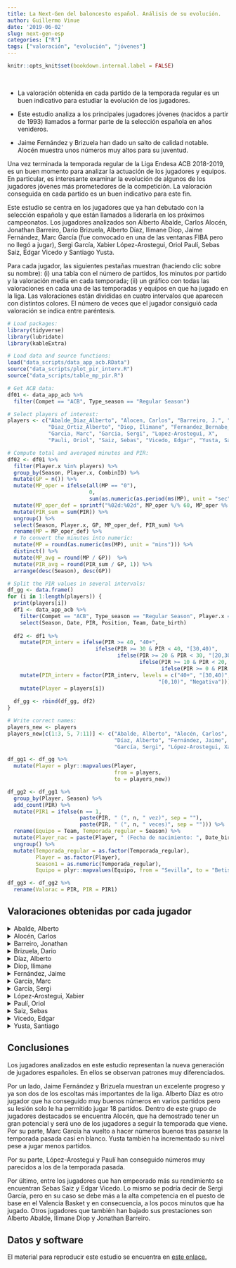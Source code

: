 ```yaml
---
title: La Next-Gen del baloncesto español. Análisis de su evolución.
author: Guillermo Vinue
date: '2019-06-02'
slug: next-gen-esp
categories: ["R"]
tags: ["valoración", "evolución", "jóvenes"]
---
```


```r
knitr::opts_knit$set(bookdown.internal.label = FALSE)
```

<br>

* La valoración obtenida en cada partido de la temporada regular es un buen indicativo para estudiar la evolución de los jugadores. 

* Este estudio analiza a los principales jugadores jóvenes (nacidos a partir de 1993) llamados a formar parte de la selección española en años venideros.

* Jaime Fernández y Brizuela han dado un salto de calidad notable. Alocén muestra unos números muy altos para su juventud.

Una vez terminada la temporada regular de la Liga Endesa ACB 2018-2019, es un buen momento para analizar la actuación de los jugadores y equipos. En particular, es interesante examinar la evolución de algunos de los jugadores jóvenes más prometedores de la competición. La valoración conseguida en cada partido es un buen indicativo para este fin. 

Este estudio se centra en los jugadores que ya han debutado con la selección española y que están llamados a liderarla en los próximos campeonatos. Los jugadores analizados son Alberto Abalde, Carlos Alocén, Jonathan Barreiro, Dario Brizuela, Alberto Díaz, Ilimane Diop, Jaime Fernández, Marc García (fue convocado en una de las ventanas FIBA pero no llegó a jugar), Sergi García, Xabier López-Arostegui, Oriol Paulí, Sebas Saiz, Edgar Vicedo y Santiago Yusta.

Para cada jugador, las siguientes pestañas muestran (haciendo clic sobre su nombre): (i) una tabla con el número de partidos, los minutos por partido y la valoración media en cada temporada; (ii) un gráfico con todas las valoraciones en cada una de las temporadas y equipos en que ha jugado en la liga. Las valoraciones están divididas en cuatro intervalos que aparecen con distintos colores. El número de veces que el jugador consiguió cada valoración se indica entre paréntesis. 

```r
# Load packages:
library(tidyverse)
library(lubridate)
library(kableExtra)
```

```r
# Load data and source functions:
load("data_scripts/data_app_acb.RData")
source("data_scripts/plot_pir_interv.R")
source("data_scripts/table_mp_pir.R")
```

```r
# Get ACB data:
df01 <- data_app_acb %>% 
  filter(Compet == "ACB", Type_season == "Regular Season")

# Select players of interest:
players <- c("Abalde_Diaz_Alberto", "Alocen, Carlos", "Barreiro, J.", "Brizuela, Dario", 
             "Diaz_Ortiz_Alberto", "Diop, Ilimane", "Fernandez_Bernabe_Jaime",
             "Garcia, Marc", "Garcia, Sergi", "Lopez-Arostegui, X",
             "Pauli, Oriol", "Saiz, Sebas", "Vicedo, Edgar", "Yusta, Santiago")

# Compute total and averaged minutes and PIR:
df02 <- df01 %>% 
  filter(Player.x %in% players) %>%
  group_by(Season, Player.x, CombinID) %>%
  mutate(GP = n()) %>%
  mutate(MP_oper = ifelse(all(MP == "0"), 
                          0,
                          sum(as.numeric(as.period(ms(MP), unit = "sec")), na.rm = TRUE))) %>%
  mutate(MP_oper_def = sprintf("%02d:%02d", MP_oper %/% 60, MP_oper %% 60)) %>%
  mutate(PIR_sum = sum(PIR)) %>%
  ungroup() %>%
  select(Season, Player.x, GP, MP_oper_def, PIR_sum) %>%
  rename(MP = MP_oper_def) %>%
  # To convert the minutes into numeric:
  mutate(MP = round(as.numeric(ms(MP), unit = "mins"))) %>%
  distinct() %>%
  mutate(MP_avg = round(MP / GP))  %>%
  mutate(PIR_avg = round(PIR_sum / GP, 1)) %>% 
  arrange(desc(Season), desc(GP))
```

```r
# Split the PIR values in several intervals:
df_gg <- data.frame()
for (i in 1:length(players)) {
  print(players[i])
  df1 <- data_app_acb %>%
    filter(Compet == "ACB", Type_season == "Regular Season", Player.x == players[i]) %>%
    select(Season, Date, PIR, Position, Team, Date_birth) 
  
  df2 <- df1 %>%
    mutate(PIR_interv = ifelse(PIR >= 40, "40+", 
                            ifelse(PIR >= 30 & PIR < 40, "[30,40)",
                                   ifelse(PIR >= 20 & PIR < 30, "[20,30)",
                                          ifelse(PIR >= 10 & PIR < 20, "[10,20)",
                                                 ifelse(PIR >= 0 & PIR < 10, "[0,10)", "Negativa")))))) %>%
    mutate(PIR_interv = factor(PIR_interv, levels = c("40+", "[30,40)", "[20,30)", "[10,20)", 
                                                "[0,10)", "Negativa"))) %>%
    mutate(Player = players[i])
  
  df_gg <- rbind(df_gg, df2)
}

# Write correct names:
players_new <- players
players_new[c(1:3, 5, 7:11)] <- c("Abalde, Alberto", "Alocén, Carlos", "Barreiro, Jonathan", 
                                  "Díaz, Alberto", "Fernández, Jaime", "García, Marc", 
                                  "García, Sergi", "López-Arostegui, Xabier", "Paulí, Oriol")

df_gg1 <- df_gg %>%
  mutate(Player = plyr::mapvalues(Player, 
                                  from = players,
                                  to = players_new))

df_gg2 <- df_gg1 %>%
  group_by(Player, Season) %>%
  add_count(PIR) %>%
  mutate(PIR1 = ifelse(n == 1, 
                       paste(PIR, " (", n, " vez)", sep = ""),
                       paste(PIR, " (", n, " veces)", sep = ""))) %>%
  rename(Equipo = Team, Temporada_regular = Season) %>%
  mutate(Player_nac = paste(Player, " (Fecha de nacimiento: ", Date_birth, ")", sep = "")) %>%
  ungroup() %>%
  mutate(Temporada_regular = as.factor(Temporada_regular), 
         Player = as.factor(Player),
         Season1 = as.numeric(Temporada_regular),
         Equipo = plyr::mapvalues(Equipo, from = "Sevilla", to = "Betis")) 

df_gg3 <- df_gg2 %>%
  rename(Valorac = PIR, PIR = PIR1)
```

## Valoraciones obtenidas por cada jugador 

<details><summary>Abalde, Alberto</summary>
<p>

```r
tab1 <- table_mp_pir(df02, players[1])
kable(tab1, format = "html", caption = "") %>% kable_styling(full_width = FALSE, font_size = 13) 
```

```r
plot_pir_interv(df_gg3, players_new[1])
```

Alberto Abalde ha jugado 27 partidos de la temporada regular 2018-2019 en los que ha promediado 18 minutos por encuentro. Sus minutos y valoración por partido han descendido respecto a las dos temporadas anteriores. En el gráfico con sus valoraciones, se observa cómo Abalde ha bajado sus prestaciones. En la temporada 2016-2017, jugando en el Joventut de Badalona, el jugador gallego consiguió valorar al menos 14 en 10 partidos, con un tope de 26. En la 2017-2018, en su primera temporada con el Valencia Basket solo superó los 14 de valoración en 5 ocasiones. Y en lo que respecta a la 2018-2019, solo ha superado los 14 en 3 partidos. En ninguna de las dos últimas campañas ha logrado llegar a los 20 créditos de valoración. Por otro lado, durante esta campaña ha valorado negativamente en cuatro partidos, su segunda peor marca tras la temporada 2014-2015.

</p>
</details>

<details><summary>Alocén, Carlos</summary>
<p>

```r
tab2 <- table_mp_pir(df02, players[2])
kable(tab2, format = "html", caption = "") %>% kable_styling(full_width = FALSE)
```

```r
plot_pir_interv(df_gg3, players_new[2])
```

Carlos Alocén ha jugado 32 partidos de la temporada regular 2018-2019 en los que ha promediado 15 minutos por encuentro. Alocén, de 18 años, es el jugador más joven de los incluidos en este estudio. Pese a ello, ha logrado números muy meritorios que muestran un importante salto de calidad. Hasta en cuatro partidos ha valorado 14 o más, llegando a los 21 en una ocasión. Sin embargo, su inexperiencia todavía le hace ser un poco irregular y hasta en 5 partidos ha obtenido una valoración negativa. 

</p>
</details>

<details><summary>Barreiro, Jonathan</summary>
<p>

```r
tab3 <- table_mp_pir(df02, players[3])
kable(tab3, format = "html", caption = "") %>% kable_styling(full_width = FALSE, font_size = 16)
```

```r
plot_pir_interv(df_gg3, players_new[3])
```

Jonathan Barreiro ha jugado 32 partidos de la temporada regular 2018-2019 en los que ha promediado 16 minutos por encuentro, números similares a los de la temporada pasada. Su valoración media ha bajado. En la temporada 2017-2018, Barreiro consiguió llegar a los 10 de valoración en 5 partidos y solo valoró negativo en 2 ocasiones (en contraposición a las 9 de la 2016-2017). Sin embargo, sus números esta temporada en general han descendido. Pese a que de nuevo ha logrado al menos 10 de valoración en 5 partidos, obtuvo una puntuación negativa en 10 ocasiones, lo que es su peor registro hasta la fecha.
</p>
</details>

<details><summary>Brizuela, Dario</summary>
<p>
```r
tab4 <- table_mp_pir(df02, players[4])
kable(tab4, format = "html", caption = "") %>% kable_styling(full_width = FALSE, font_size = 11)
```

```r
plot_pir_interv(df_gg3, players_new[4])
```

Dario Brizuela ha jugado 30 partidos de la temporada regular 2018-2019 en los que ha promediado 24 minutos por encuentro, más que nunca en su carrera. Su gráfico de valoraciones demuestra su notable progreso. Brizuela ya dejó alguna muestra de su potencial al valorar 33 en un partido de la 2015-2016 o 26 en otro partido de la temporada pasada. Pero es esta temporada en la que sus números se han disparado. Ha conseguido valorar 18 o más en 8 partidos con un máximo de 30. Por primera vez en su carrera no ha valorado negativo en ningún partido.
</p>
</details>

<details><summary>Díaz, Alberto</summary>
<p>
```r
tab5 <- table_mp_pir(df02, players[5])
kable(tab5, format = "html", caption = "") %>% kable_styling(full_width = FALSE, font_size = 11)
```

```r
plot_pir_interv(df_gg3, players_new[5])
```

A causa de una lesión, Alberto Díaz solo ha podido jugar 18 partidos de la temporada regular 2018-2019 en los que ha promediado 17 minutos por encuentro. Es de destacar que en las cuatro anteriores temporadas solo se había perdido dos partidos. Según el gráfico, desde su vuelta al Unicaja en la 2015-2016, el jugador malagueño presenta números relevantes, llegando a los 14 créditos en varios partidos. Pero es esta temporada en la que se observa un paso adelante. Por primera vez con el Unicaja ha superado los 20 de valoración, igualando su mejor marca (22) que obtuvo con el Fuenlabrada. Además, no ha valorado negativo en ninguna ocasión. 
</p>
</details>

<details><summary>Diop, Ilimane</summary>
<p>
```r
tab6 <- table_mp_pir(df02, players[6])
kable(tab6, format = "html", caption = "") %>% kable_styling(full_width = FALSE, font_size = 13)
```

```r
plot_pir_interv(df_gg3, players_new[6])
```

Por primera vez en su carrera, Ilmane Diop ha jugado todos los partidos de la temporada regular, en los que ha promediado 14 minutos por encuentro, en línea con las tres temporadas anteriores. Sus números mejoraron la temporada pasada en la que por primera vez consiguió valorar más de 20. En cambio, sus números han empeorado esta campaña. Pese a que ha conseguido su récord de valoración con 25, hasta en 7 partidos ha valorado negativo.
</p>
</details>

<details><summary>Fernández, Jaime</summary>
<p>
```r
tab7 <- table_mp_pir(df02, players[7])
kable(tab7, format = "html", caption = "") %>% kable_styling(full_width = FALSE, font_size = 11)
```

```r
plot_pir_interv(df_gg3, players_new[7], text_label = 2)
```

Jaime Fernández ha jugado 28 partidos de la temporada regular 2018-2019 en los que ha promediado 24 minutos por encuentro. Estuvo 8 semanas de baja por una lesión. Pese a ello, se observa claramente que el jugador madrileño ha experimentado un gran progreso en las dos últimas temporadas, en las que ha conseguido alcanzar al menos 17 de valoración en numerosas ocasiones. La temporada pasada lo hizo 10 veces con el Andorra (5 de ellas valorando 20 o más) y esta temporada con el Unicaja no solo lo ha vuelto a conseguir en 10 partidos, sino que ha logrado superar los 30 de valoración en 3 de ellos. Hasta el momento de su lesión en los cuartos de final de la Copa del Rey, era el único jugador de la liga junto a Will Thomas y Colton Iverson que había sido capaz de hacer 30 de valoración en 3 ocasiones.
</p>
</details>

<details><summary>García, Marc</summary>
<p>
```r
tab8 <- table_mp_pir(df02, players[8])
kable(tab8, format = "html", caption = "") %>% kable_styling(full_width = FALSE, font_size = 15)
```

```r
plot_pir_interv(df_gg3, players_new[8])
```

Marc García ha jugado 29 partidos de la temporada regular 2018-2019 en los que ha promediado 14 minutos por encuentro y ha conseguido su mejor valoración media. En el gráfico se observa que ha mejorado sus números respecto a las dos temporadas en las que participó activamente en la liga (en la 2017-2018 pertenecía al equipo del FC Barcelona Lassa B de la LEB Oro). En la 2018-2019 ha conseguido valorar 12 o más en 8 partidos con un tope de 23 (y cuatro veces ha llegado a 20). En toda su carrera solo había conseguido superar los 9 de valoración en un partido durante la temporada en la que jugó en el Real Betis Energía Plus.
</p>
</details>

<details><summary>García, Sergi</summary>
<p>
```r
tab9 <- table_mp_pir(df02, players[9])
kable(tab9, format = "html", caption = "") %>% kable_styling(full_width = FALSE, font_size = 13)
```

```r
plot_pir_interv(df_gg3, players_new[9])
```

Sergi García ha jugado 23 partidos de la temporada regular 2018-2019 en los que ha promediado 9 minutos por encuentro. En el gráfico se observa con nitidez que el jugador balear ha visto frenada su progresión esta temporada. En las dos anteriores temporadas jugando con el Tecnyconta Zaragoza había conseguido valoraciones altas, superando los 15 créditos en varias ocasiones con un máximo de 24 (aunque hasta en 6 partidos hizo una valoración negativa). Por el contrario, esta temporada apenas ha gozado de oportunidades en el Valencia Basket y los partidos en los que ha jugado solo consiguió superar los 7 de valoración en tres partidos. En cambio, en dos de los últimos partidos que ha jugado con el Manresa ha hecho 10 y 16 de valoración.
</p>
</details>

<details><summary>López-Arostegui, Xabier</summary>
<p>
```r
tab10 <- table_mp_pir(df02, players[10])
kable(tab10, format = "html", caption = "") %>% kable_styling(full_width = FALSE)
```

```r
plot_pir_interv(df_gg3, players_new[10])
```

Xabier López-Arostegui ha jugado 33 partidos de la temporada regular 2018-2019 en los que ha promediado 18 minutos por encuentro y 5.5 de valoración, números muy similares a la temporada pasada, lo cual también se aprecia en su gráfico. Sus valoraciones más altas sí que son un poco peores, ya que ha hecho 9 o más de valoración en 8 partidos, por los 12 de la 2017-2018, pero a su favor se observa que ha conseguido reducir los partidos con valoración negativa.
</p>
</details>

<details><summary>Paulí, Oriol</summary>
<p>
```r
tab11 <- table_mp_pir(df02, players[11])
kable(tab11, format = "html", caption = "") %>% kable_styling(full_width = FALSE, font_size = 15)
```

```r
plot_pir_interv(df_gg3, players_new[11])
```

Por primera vez en su carrera, Oriol Paulí ha jugado todos los partidos de la temporada regular, en los que ha promediado 14 minutos por encuentro. Su valoración media ha sido la misma que la temporada pasada, pero en el gráfico se observa un ligero crecimiento en su juego ya que esta temporada ha conseguido sus tres mejores valoraciones en toda su carrera con 22, 19 y 18. Sin embargo, su cuarta mejor valoración ha sido 11, lo que indica todavía cierta irregularidad en su juego. En cuatro partidos su valoración fue 0 y en otros tres, negativa.
</p>
</details>

<details><summary>Saiz, Sebas</summary>
<p>
```r
tab12 <- table_mp_pir(df02, players[12])
kable(tab12, format = "html", caption = "") %>% kable_styling(full_width = FALSE)
```

```r
plot_pir_interv(df_gg3, players_new[12])
```

Sebas Saiz ha jugado 32 partidos de la temporada regular 2018-2019 en los que ha promediado 12 minutos y 4.3 créditos de valoración por encuentro. El jugador madrileño ha empeorado claramente sus números, seguramente perjudicado por la manera de atacar del Tenerife, que está muy enfocada a terminar sus posesiones con un tiro de tres y no jugar demasiado por dentro con sus pívots. A diferencia de su temporada en el Burgos, en la que consiguió al menos 17 de valoración en 8 encuentros, esta temporada Sebas Saiz solo ha superado los 15 dos veces. Además ha valorado negativo en 8 partidos. 
</p>
</details>

<details><summary>Vicedo, Edgar</summary>
<p>
```r
tab13 <- table_mp_pir(df02, players[13])
kable(tab13, format = "html", caption = "") %>% kable_styling(full_width = FALSE, font_size = 12)
```

```r
plot_pir_interv(df_gg3, players_new[13])
```

Edgar Vicedo ha jugado todos los partidos de la temporada regular por vez primera en su trayectoria, en los que ha promediado 12 minutos y 2.9 de valoración por encuentro, lo que muestra un claro descenso en sus prestaciones. Vicedo había conseguido números muy buenos la pasada temporada, en la que superó los 16 de valoración en 6 partidos, consiguiendo los 23 en uno de ellos. Esta tendencia positiva se ha detenido esta campaña. Solo ha superado los 9 de valoración en 2 partidos y hasta en 8 ocasiones ha valorado negativo.
</p>
</details>

<details><summary>Yusta, Santiago</summary>
<p>
```r
tab14 <- table_mp_pir(df02, players[14])
kable(tab14, format = "html", caption = "") %>% kable_styling(full_width = FALSE, font_size = 13)
```

```r
plot_pir_interv(df_gg3, players_new[14])
```

Santiago Yusta ha jugado 20 partidos de la temporada regular 2018-2019 en los que ha promediado 16 minutos por encuentro (ha jugado menos partidos, pero su promedio en minutos es el más alto hasta la fecha y ha conseguido su mejor media de valoración). En el gráfico se aprecia que sus números son similares en sus últimas cuatro temporadas. La única diferencia es que esta temporada no ha conseguido llegar a los 20 en ningún partido. Sin embargo, ha reducido sus valoraciones negativas a solo dos encuentros. La temporada pasada valoró negativo hasta en 6 ocasiones, llegando incluso a dos -5.
</p>
</details>


## Conclusiones

Los jugadores analizados en este estudio representan la nueva generación de jugadores españoles. En ellos se observan patrones muy diferenciados.

Por un lado, Jaime Fernández y Brizuela muestran un excelente progreso y ya son dos de los escoltas más importantes de la liga. Alberto Díaz es otro jugador que ha conseguido muy buenos números en varios partidos pero su lesión solo le ha permitido jugar 18 partidos. Dentro de este grupo de jugadores destacados se encuentra Alocén, que ha demostrado tener un gran potencial y será uno de los jugadores a seguir la temporada que viene. Por su parte, Marc García ha vuelto a hacer números buenos tras pasarse la temporada pasada casi en blanco. Yusta también ha incrementado su nivel pese a jugar menos partidos.

Por su parte, López-Arostegui y Paulí han conseguido números muy parecidos a los de la temporada pasada.

Por último, entre los jugadores que han empeorado más su rendimiento se encuentran Sebas Saiz y Edgar Vicedo. Lo mismo se podría decir de Sergi García, pero en su caso se debe más a la alta competencia en el puesto de base en el Valencia Basket y en consecuencia, a los pocos minutos que ha jugado. Otros jugadores que también han bajado sus prestaciones son Alberto Abalde, Ilimane Diop y Jonathan Barreiro.

## Datos y software

El material para reproducir este estudio se encuentra en [este enlace.](https://github.com/guivivi/sportsandvisualdata/tree/master/content/post/data_scripts)